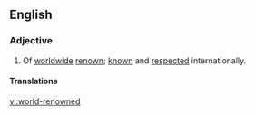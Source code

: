 ==English==

===Adjective===
{{en-adj|pos=[[world]]-[[renowned]]|-}}

# Of [[worldwide]] [[renown]]; [[know]]n and [[respect]]ed internationally.

====Translations====
{{trans-top|of worldwide renown}}
{{trans-mid}}
{{trans-bottom}}

[[vi:world-renowned]]